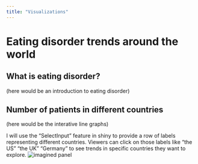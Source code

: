 ```yaml
---
title: "Visualizations" 
---
```

# Eating disorder trends around the world

::: {.callout-tip collapse="false"}
## What is eating disorder?

(here would be an introduction to eating disorder)
:::

::: {.callout-tip collapse="false"}
## Number of patients in different countries

(here would be the interative line graphs)

I will use the "SelectInput" feature in shiny to provide a row of labels representing different countries. Viewers can click on those labels like "the US" "the UK" "Germany" to see trends in specific countries they want to explore.
![imagined panel](Demonstration.jpg)
:::